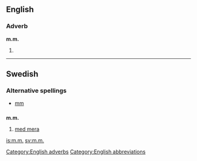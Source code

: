 {{also|mm|Mm|MM|mm.|.mm|M&M}}
==English==
===Adverb===
'''m.m.'''
#{{abbreviation of|[[mutatis mutandis]]}}

[[Category:English adverbs]]
[[Category:English abbreviations]]


----

==Swedish==
===Alternative spellings===
*[[mm#Swedish|mm]]

==={{abbreviation|Swedish}}===
'''m.m.'''

# [[med mera]]

[[is:m.m.]]
[[sv:m.m.]]